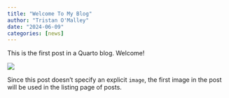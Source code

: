 ```yaml
---
title: "Welcome To My Blog"
author: "Tristan O'Malley"
date: "2024-06-09"
categories: [news]
---
```


This is the first post in a Quarto blog. Welcome!

![](thumbnail.jpg)

Since this post doesn't specify an explicit `image`, the first image in the post will be used in the listing page of posts.
